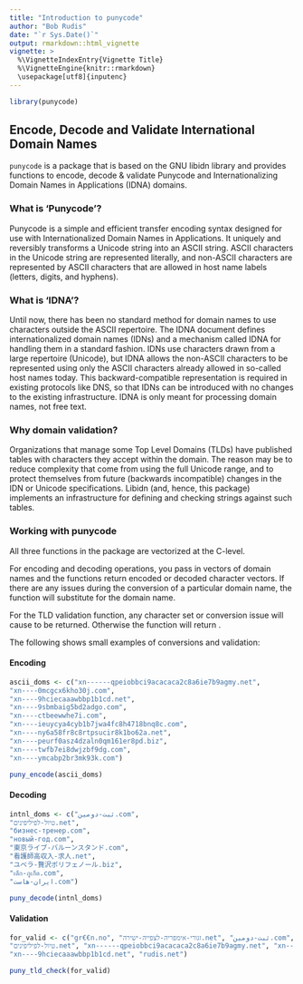 ```yaml
---
title: "Introduction to punycode"
author: "Bob Rudis"
date: "`r Sys.Date()`"
output: rmarkdown::html_vignette
vignette: >
  %\VignetteIndexEntry{Vignette Title}
  %\VignetteEngine{knitr::rmarkdown}
  \usepackage[utf8]{inputenc}
---
```

```r
library(punycode)
```
## Encode, Decode and Validate International Domain Names
`punycode` is a package that is based on the GNU libidn \url{http://www.gnu.org/software/libidn/}
library and provides functions to encode, decode & validate Punycode and
Internationalizing Domain Names in Applications (IDNA) domains.

### What is 'Punycode'?

Punycode is a simple and efficient transfer encoding syntax designed for use
with Internationalized Domain Names in Applications. It uniquely and
reversibly transforms a Unicode string into an ASCII string. ASCII
characters in the Unicode string are represented literally, and non-ASCII
characters are represented by ASCII characters that are allowed in host
name labels (letters, digits, and hyphens).

### What is 'IDNA'?

Until now, there has been no standard method for domain names to use
characters outside the ASCII repertoire. The IDNA document defines
internationalized domain names (IDNs) and a mechanism called IDNA for
handling them in a standard fashion. IDNs use characters drawn from a
large repertoire (Unicode), but IDNA allows the non-ASCII characters to be
represented using only the ASCII characters already allowed in so-called
host names today. This backward-compatible representation is required in
existing protocols like DNS, so that IDNs can be introduced with no changes
to the existing infrastructure. IDNA is only meant for processing domain
names, not free text.

### Why domain validation?

Organizations that manage some Top Level Domains (TLDs) have published
tables with characters they accept within the domain. The reason may be to
reduce complexity that come from using the full Unicode range, and to
protect themselves from future (backwards incompatible) changes in the
IDN or Unicode specifications. Libidn (and, hence, this package) implements
an infrastructure for defining and checking strings against such tables.

### Working with punycode

All three functions in the package are vectorized at the C-level. 

For encoding and decoding operations, you pass in vectors of domain names and the functions return
encoded or decoded character vectors. If there are any issues during the conversion
of a particular domain name, the function will substitute \code{"Invalid"} for the
domain name. 

For the TLD validation function, any character set or conversion issue will cause \code{FALSE} to 
be returned. Otherwise the function will return \code{TRUE}.

The following shows small examples of conversions and validation:

#### Encoding
```r
ascii_doms <- c("xn------qpeiobbci9acacaca2c8a6ie7b9agmy.net",
"xn----0mcgcx6kho30j.com",
"xn----9hciecaaawbbp1b1cd.net",
"xn----9sbmbaig5bd2adgo.com",
"xn----ctbeewwhe7i.com",
"xn----ieuycya4cyb1b7jwa4fc8h4718bnq8c.com",
"xn----ny6a58fr8c8rtpsucir8k1bo62a.net",
"xn----peurf0asz4dzaln0qm161er8pd.biz",
"xn----twfb7ei8dwjzbf9dg.com",
"xn----ymcabp2br3mk93k.com")

puny_encode(ascii_doms)
```

#### Decoding

```r
intnl_doms <- c("ثبت-دومین.com",
"טיול-לפיליפינים.net",
"бизнес-тренер.com",
"новый-год.com",
"東京ライブ-バルーンスタンド.com",
"看護師高収入-求人.net",
"ユベラ-贅沢ポリフェノール.biz",
"เด็ก-ภูเก็ต.com",
"ایران-هاست.com")

puny_decode(intnl_doms)
```

#### Validation

```r
for_valid <- c("gr€€n.no", "זגורי-אימפריה-לצפייה-ישירה.net", "ثبت-دومین.com",
"טיול-לפיליפינים.net", "xn------qpeiobbci9acacaca2c8a6ie7b9agmy.net", "xn----0mcgcx6kho30j.com",
"xn----9hciecaaawbbp1b1cd.net", "rudis.net")

puny_tld_check(for_valid)
```
